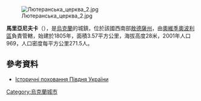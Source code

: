 [[Image:Лютеранська_церква_2.jpg|right]]

{{coord|46|23|9|N|30|27|35|E|scale:30000|display=title}}

'''馬里亞尼夫卡'''（{{lang-uk|Мар'янівка}}），是[[烏克蘭|烏克蘭]]的城鎮，位於該國西南部[[敖德薩州|敖德薩州]]，由[[奧維季奧波利區|奧維季奧波利區]]負責管轄，始建於1805年，面積3.57平方公里，海拔高度28米，2001年人口969，人口密度每平方公里271.5人。

==參考資料==
* [https://web.archive.org/web/20160930124134/http://ukrainica.org.ua/rus/content/2187 Історичні поховання Півдня України]

{{Ukraine-geo-stub}}
[[Category:烏克蘭城市|Category:烏克蘭城市]]